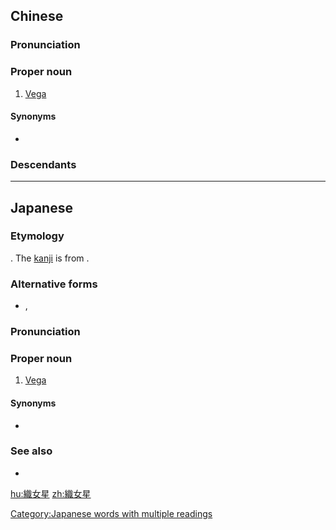 {{also|织女星}}
==Chinese==
{{zh-forms|s=织女星|type=21}}

===Pronunciation===
{{zh-pron
|m=Zhīnǚxīng
|c=zik1 neoi5 sing1
|h=pfs=Chṳt-ńg-sên
|mn=qz:Chit-lír-chhiⁿ/tp,xm:Chit-lú-chhiⁿ/kh,zz:Chit-lí-chheⁿ
|cat=propn
}}

===Proper noun===
{{zh-proper noun}}

# {{lb|zh|star}} [[Vega]]

====Synonyms====
* {{zh-l|織女一}}

===Descendants===
{{CJKV|織女星|しょくじょせい|직녀성}}

----

==Japanese==
{{ja-kanjitab|しょく|じょ|せい|yomi=o}}
{{ja-kanjitab|お|o1=り|ひめ|ほし|k3=ぼし|r=y|yomi=irr|sort=おりひめぼし}}

===Etymology===
{{suffix|ja|織姫|tr1=Orihime|星|tr2=hoshi|t2=[[star]]|sort=おりひめぼし}}. The [[kanji]] is from {{etyl|zh|ja|sort=おりひめぼし}} {{zh-l|織女星}}.

===Alternative forms===
* {{ja-l|織姫星}}, {{ja-l|おりひめ星}}

===Pronunciation===
{{ja-pron|おりひめぼし|acc=4|y=irr}}
{{ja-pron|しょくじょせい|acc=3|y=ko}}

===Proper noun===
{{ja-pos|proper|おりひめぼし|rom=Orihime-boshi}} {{ja-altread|hira=しょくじょせい|hhira=しょくぢょせい|rom=Shokujosei}}

# {{lb|ja|star|sort=おりひめぼし}} [[Vega]]

====Synonyms====
* {{ja-l|ベガ}}

===See also===
* {{ja-l|織姫}}

[[Category:Japanese words with multiple readings]]

[[hu:織女星]]
[[zh:織女星]]